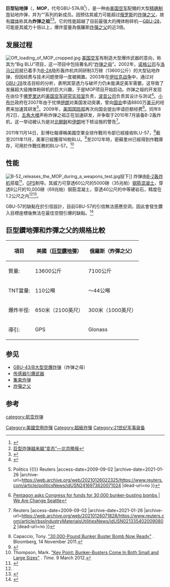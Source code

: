 {{noteTA
|1=zh-hans:制导; zh-hant:導引;
}}
{{Infobox Weapon
|name= 巨型钻地弹
|image= File:MOP in the B-2 bomb bay.jpg
|image_size= 200px
|caption= [[B-2|B-2]][[轰炸机|轰炸机]]搭载状态下的MOP
|origin= {{USA}}
|type= [[精确制导炸弹|精确制导炸弹]]
<!-- Type selection -->
|is_ranged=
|is_bladed=
|is_explosive=yes
|is_artillery=
|is_vehicle=
|is_UK=
<!-- Service history -->
|service=
|used_by= {{USA}}
|wars=
<!-- Production history -->
|design_date=2007
|manufacturer=[[波音|波音]]
|production_date=
|number=
|variants=
<!-- General specifications -->
|weight= 13,608公斤
|length= 6.2公尺<ref name="dtra.mil">{{cite web|title=DTRA Fact Sheets|url=http://www.dtra.mil/newsservices/fact_sheets/display.cfm?fs=mop|publisher=Defense Threat Reduction Agency|accessdate=1 November 2015|archiveurl=https://web.archive.org/web/20090223084920/http://www.dtra.mil/newsservices/fact_sheets/display.cfm?fs=mop|archivedate=2009-02-23|date=July 2007|dead-url=yes}}</ref>
|part_length=
|width=0.8公尺<ref name="dtra.mil"/>
|height=
|crew=
<!-- Ranged weapon specifications --> 
|cartridge=
|caliber=
|action=
|rate=
|velocity=
|range=
|max_range=
|feed=
|sights=
<!--specifications --> 
|diameter=
|filling= [[高爆炸药|高爆炸药]]
|filling_weight= 2,404公斤
|detonation=
|yield= 
}}

'''巨型钻地弹'''（{{lang-en|Massive Ordnance Penetrator}}，'''MOP'''，代号GBU-57A/B<ref>{{Cite web |url=https://www.fbo.gov/index?s=opportunity&mode=form&id=6bded5f03e250578c12cc6939537f128&tab=core&_cview=0&cck=1&au=&ck= |title=B-2/MOP GBU-57A/B - Federal Business Opportunities: Opportunities |access-date=2009-09-02 |archive-date=2022-06-09 |archive-url=https://web.archive.org/web/20220609015657/https://fbohome.sam.gov/?s=opportunity&mode=form&id=6bded5f03e250578c12cc6939537f128&tab=core&_cview=0&cck=1&au=&ck= }}</ref>），是一种由[[美国|美国]][[美国空军|空军]]配備的大型[[精确制导武器|精确制导]]钻地炸弹，并为“{{Link-en|碉堡剋星|Bunker buster}}”系列的新成员。因预估其威力可能超过[[俄罗斯|俄罗斯]]的[[炸弹之父|炸弹之父]]，故有[[新聞媒體|媒体]]称其為'''炸弹之祖'''<ref name=bjwb>[http://newepaper.bjd.com.cn/bjwb/html/2009-08/23/content_179171.htm 巨型炸弹越来越“变态”—北京晚报]{{dead link|date=2017年12月 |bot=InternetArchiveBot |fix-attempted=yes }}</ref><ref>{{Cite web |url=http://news.xinmin.cn/rollnews/2009/09/06/2501846.html |title=巨型炸弹越来越“变态” - 华龙网―重庆晚报 |access-date=2017-09-18 |archive-date=2016-04-10 |archive-url=https://web.archive.org/web/20160410030948/http://news.xinmin.cn/rollnews/2009/09/06/2501846.html |dead-url=yes }}</ref>。它的性能超越了目前最强大的掩体粉碎机—[[GBU-28|GBU-28]]，可能是其威力十倍以上，爆炸當量為俄羅斯[[炸彈之父|炸彈之父]]的近3倍。

== 发展过程 ==
[[File:Off_loading_of_MOP_cropped.jpg|thumb]]
[[美国空军|美国空军]]有制造大型爆炸武器的意向，称其为“Big BLU”项目，这一项目中包括著名的“[[炸弹之母|炸弹之母]]”。2002年，[[诺斯洛普·格鲁门公司|诺格公司]]与[[洛克希德·马丁|洛马公司]]就已着手为[[B-2#B-2A.E6.80.A7.E8.83.BD.E6.8F.90.E5.8D.87|B-2A]]隐形轰炸机共同研制3万磅（13600公斤）的大型钻地炸弹，但因经费与技术问题使得一度被搁置。2003年在[[伊拉克战争|伊拉克战争]]中，通过对[[GBU-28|GBU-28]]攻击目标的分析，表明其穿透力与破坏力仍未能满足美军需要。这导致了发展超大级掩体粉碎机的巨大兴趣，于是MOP项目开始启动。炸弹之祖的开发现在由位于[[佛罗里达|佛罗里达]]的[[美国空军研究实验室|美国空军研究实验室]]负责，[[波音|波音公司]]负责其设计与测试<ref>{{Cite web |url=http://www.boeing.com/news/releases/2007/q1/070326a_nr.html |title=波音：波音研制的MOP成功通过杀伤力数据测验{{en}} |access-date=2009-09-02 |archive-date=2007-07-09 |archive-url=https://web.archive.org/web/20070709144202/http://www.boeing.com/news/releases/2007/q1/070326a_nr.html |dead-url=no }}</ref>。[[小布什|小布什]]政府在2007年由于忧惧[[伊朗|伊朗]]对美国发动突袭，曾向[[美国国会|国会]]申请8800万[[美元|美元]]的经费来加速其研发<ref>{{Cite web |url=http://www.reuters.com/article/politicsNews/idUSN2416973620071024 |title=U.S. bunker-buster request prompts Iran attack fears {{!}} Politics {{!}} Reuters |access-date=2009-09-02 |archive-date=2021-01-26 |archive-url=https://web.archive.org/web/20210126022325/https://www.reuters.com/article/politicsNews/idUSN2416973620071024 |dead-url=no }}</ref>。2009年，[[美国国防部|美国国防部]]再次向国会提出申请巨额经费<ref>[http://wearechangeseattle.org/2009/08/19/pentagon-asks-congress-for-funds-for-30000-bunker-busting-bombs/ Pentagon asks Congress for funds for 30,000 bunker-busting bombs | We Are Change Seattle]{{dead link|date=2017年12月 |bot=InternetArchiveBot |fix-attempted=yes }}</ref>。同年8月2日，[[五角大楼|五角大楼]]声称炸弹之祖正在加速研发，并争取于2010年7月装备B-2轰炸机，这一举动被认为是对[[北朝鲜|北朝鲜]]和[[伊朗|伊朗]]地下核设施的警告<ref>{{Cite web |url=http://www.reuters.com/article/rbssIndustryMaterialsUtilitiesNews/idUSN0213354020090802 |title=Pentagon eyes accelerated bunker buster bomb {{!}} Reuters |access-date=2009-09-02 |archive-date=2021-01-26 |archive-url=https://web.archive.org/web/20210126071828/https://www.reuters.com/article/rbssIndustryMaterialsUtilitiesNews/idUSN0213354020090802 |dead-url=no }}</ref>。

2011年11月14日，彭博社報導稱美國空軍全球作戰司令部已經接收BLU-57，<ref>Capaccio, Tony. [https://www.bloomberg.com/news/2011-11-14/30-000-pound-bunker-buster-bomb-now-ready.html "30,000-Pound Bunker Buster Bomb Now Ready"] {{Wayback|url=https://www.bloomberg.com/news/2011-11-14/30-000-pound-bunker-buster-bomb-now-ready.html |date=20111116235916 }}. Bloomberg, 14 November 2011.</ref>截至2011年11月，美軍已經獲得16枚BLU。<ref>{{cite web|url=http://defensetech.org/2011/11/15/air-force-now-has-the-mop|title=The Air Force now has the MOP|access-date=2019-05-05|archive-date=2011-12-02|archive-url=https://web.archive.org/web/20111202052609/http://defensetech.org/2011/11/15/air-force-now-has-the-mop/|dead-url=no}}</ref>至2012年時，密蘇里州{{link-en|懷特曼空軍基地|Whiteman Air Force Base}}已經得到作戰庫存，可用於作戰任務的BLU-57。<ref>Thompson, Mark. [http://battleland.blogs.time.com/2012/03/09/key-point-bunker-busters-come-in-both-small-and-large-sizes "Key Point: Bunker-Busters Come In Both Small and Large Sizes"] {{Wayback|url=http://battleland.blogs.time.com/2012/03/09/key-point-bunker-busters-come-in-both-small-and-large-sizes |date=20120703031359 }}. ''Time''. 9 March 2012.</ref>

== 性能 ==
[[File:B-52_releases_the_MOP_during_a_weapons_test.jpg|thumb]]投下]]
炸弹由[[B-2|B-2]][[轰炸机|轰炸机]]搭载<ref>{{Cite web |url=http://mae.pennnet.com/display_article/282449/32/NEWS/none/none/Air-Force-ready-to-deploy-30,000-pound-%27super-bomb%27-on-stealthy-B-2-jet-bomber/ |title=美国空军准备在B-2轰炸机上部署超级炸弹{{en}} |access-date=2009-09-02 |archive-date=2007-10-01 |archive-url=https://web.archive.org/web/20071001000041/http://mae.pennnet.com/display_article/282449/32/NEWS/none/none/Air-Force-ready-to-deploy-30,000-pound-'super-bomb'-on-stealthy-B-2-jet-bomber/ |dead-url=no }}</ref>，[[GPS|GPS]]制导。其威力可穿透60公尺的5000磅（35兆帕）[[钢筋混凝土|钢筋混凝土]]，穿透8公尺的10,000磅（69兆帕）钢筋混凝土，穿透40公尺的中等硬岩石，精度在1.2公尺之内<ref name=bjwb/><ref>{{Cite web|url=https://www.popularmechanics.com/military/weapons/a15885658/massive-ordnance-penetrator-worlds-biggest-non-nuclear-bomb/|title=The World’s Biggest Non-Nuclear Bomb Just Got Better|first=Kyle|last=Mizokami|date=2018年1月25日|website=Popular Mechanics|access-date=2022年6月9日|archive-date=2022年6月13日|archive-url=https://web.archive.org/web/20220613165905/https://www.popularmechanics.com/military/weapons/a15885658/massive-ordnance-penetrator-worlds-biggest-non-nuclear-bomb/}}</ref>。

GBU-57的缺點在於引信設計，目前GBU-57的引信無法感應空洞，因此會發生鑽入目標座標後無法在最佳空間引爆的缺點。<ref>{{Cite web |url=http://www.aviationweek.com/Article/PrintArticle.aspx?id=%2Farticle-xml%2FAW_09_17_2012_p56-492712.xml&p=1&printView=true |title="USAF Focuses On Next-Gen Hard-Target Killer." |access-date=2021-06-26 |archive-date=2013-04-19 |archive-url=https://web.archive.org/web/20130419183841/http://www.aviationweek.com/Article/PrintArticle.aspx?id=%2Farticle-xml%2FAW_09_17_2012_p56-492712.xml&p=1&printView=true |dead-url=no }}</ref>

==巨型鑽地彈和炸彈之父的規格比較==
{| class="wikitable"
!項目
!美國（[[巨型鑽地彈|巨型鑽地彈]]）
!俄羅斯（炸彈之父）
|-----
! 質量:
| 13600公斤
| 7100公斤
|-----
! TNT當量:
| 110公噸
| ～44公噸
|-----
! 爆炸半徑:
| 650米（2100英尺）
| 300米（1000英尺）
|-----
! 導引:
| GPS
| Glonass
|}

==参见==
*[[GBU-43/B大型空爆炸弹|GBU-43/B大型空爆炸弹]]（炸弹之母）
*[[传感器引爆武器|传感器引爆武器]]
*[[集束炸弹|集束炸弹]]
* [[炸彈之父|炸彈之父]]

== 参考 ==
{{reflist}}

[[category:航空炸弹|category:航空炸弹]]
[[Category:美國空用炸彈|Category:美國空用炸彈]]
[[Category:超級炸彈|Category:超級炸彈]]
[[Category:21世纪军事装备|Category:21世纪军事装备]]